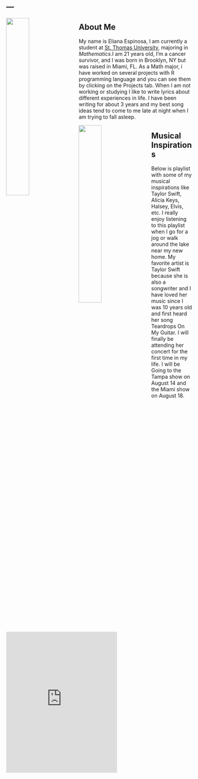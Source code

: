 ---
---

<link rel="stylesheet" href="styles.css" type="text/css">

<img src="eliana_pic.jpg" style="width:35%; margin-right: 20px" align="left">




## About Me

My name is Eliana Espinosa, I am currently a student at [St. Thomas University](https://www.stu.edu), majoring in *Mathematics*.I am 21 years old, I'm a cancer survivor, and I was born in Brooklyn, NY but was raised in Miami, FL. As a Math major, i have worked on several projects with R programming language and you can see them by clicking on the Projects tab. When I am not working or studying I like to write lyrics about different experiences in life. I have been writing for about 3 years  and my best song ideas tend to come to me late at night when I am trying to fall asleep. 

<img src="eliana_logo.jpg" style="width:35%; margin-right: 20px" align="left">

## Musical Inspirations

Below is playlist with some of my musical inspirations like Taylor Swift, Alicia Keys, Halsey, Elvis, etc. I really enjoy listening to this playlist when I go for a jog or walk around the lake near my new home. My favorite artist is Taylor Swift because she is also a songwriter and I have loved her music since I was 10 years old and first heard her song Teardrops On My Guitar. I will finally be attending her concert for the first time in my life. I will be Going to the Tampa show on August 14 and the Miami show on August 18.




<iframe src="https://open.spotify.com/embed/user/224ou2jzwdbezmgjgqhi5443a/playlist/0RqgkR9Yc9sVuVm9mjTzJN" width="300" height="380" frameborder="0" allowtransparency="true" allow="encrypted-media"></iframe>


